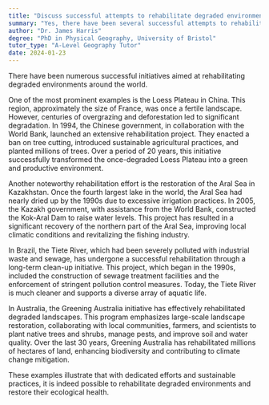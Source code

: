 ```yaml
---
title: "Discuss successful attempts to rehabilitate degraded environments"
summary: "Yes, there have been several successful attempts to rehabilitate degraded environments across the globe."
author: "Dr. James Harris"
degree: "PhD in Physical Geography, University of Bristol"
tutor_type: "A-Level Geography Tutor"
date: 2024-01-23
---
```


There have been numerous successful initiatives aimed at rehabilitating degraded environments around the world.

One of the most prominent examples is the Loess Plateau in China. This region, approximately the size of France, was once a fertile landscape. However, centuries of overgrazing and deforestation led to significant degradation. In 1994, the Chinese government, in collaboration with the World Bank, launched an extensive rehabilitation project. They enacted a ban on tree cutting, introduced sustainable agricultural practices, and planted millions of trees. Over a period of 20 years, this initiative successfully transformed the once-degraded Loess Plateau into a green and productive environment.

Another noteworthy rehabilitation effort is the restoration of the Aral Sea in Kazakhstan. Once the fourth largest lake in the world, the Aral Sea had nearly dried up by the 1990s due to excessive irrigation practices. In 2005, the Kazakh government, with assistance from the World Bank, constructed the Kok-Aral Dam to raise water levels. This project has resulted in a significant recovery of the northern part of the Aral Sea, improving local climatic conditions and revitalizing the fishing industry.

In Brazil, the Tiete River, which had been severely polluted with industrial waste and sewage, has undergone a successful rehabilitation through a long-term clean-up initiative. This project, which began in the 1990s, included the construction of sewage treatment facilities and the enforcement of stringent pollution control measures. Today, the Tiete River is much cleaner and supports a diverse array of aquatic life.

In Australia, the Greening Australia initiative has effectively rehabilitated degraded landscapes. This program emphasizes large-scale landscape restoration, collaborating with local communities, farmers, and scientists to plant native trees and shrubs, manage pests, and improve soil and water quality. Over the last 30 years, Greening Australia has rehabilitated millions of hectares of land, enhancing biodiversity and contributing to climate change mitigation.

These examples illustrate that with dedicated efforts and sustainable practices, it is indeed possible to rehabilitate degraded environments and restore their ecological health.
    